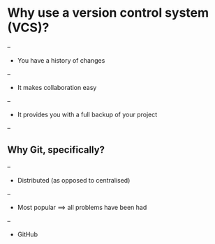 # Why use a version control system (VCS)?

--

- You have a history of changes

--

- It makes collaboration easy

--

- It provides you with a full backup of your project

--

## Why Git, specifically?

--

- Distributed (as opposed to centralised)

--

- Most popular ⟹ all problems have been had

--

- GitHub
